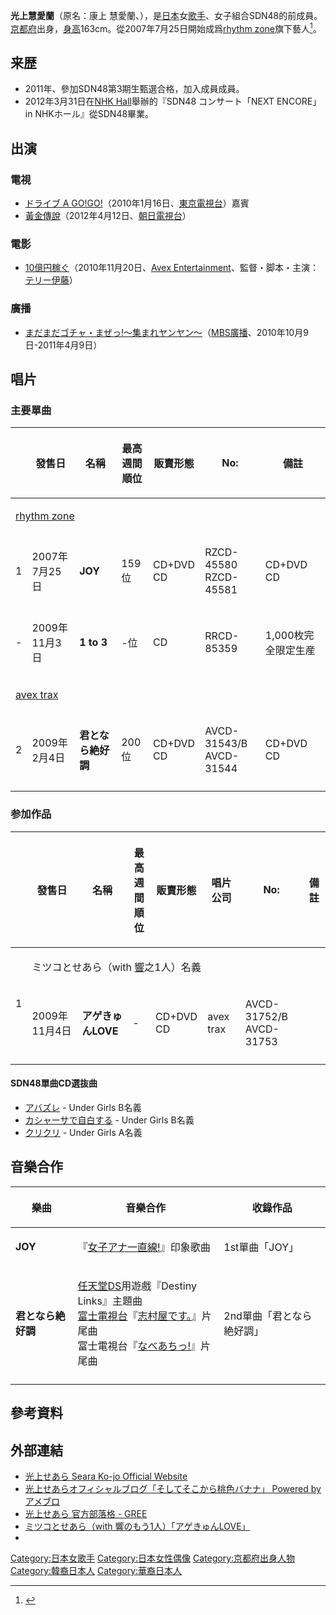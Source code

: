 {{blpsources|time=2020-12-01}}
{{Infobox Musician 
| Name = 光上慧愛蘭(光上せあら)
| Img =
| Img_capt =
| Background = 女歌手
| Birth_name = 康上 慧愛蘭
| Alias =
| Blood =
| School_background =
| Born = {{bda|1988|1|10}}
| Died =
| Origin = {{JPN}}・[[京都府|京都府]]
| Instrument =
| Genre = [[J-POP|J-POP]]
| Years_active = 2007年 - 現在
| Label = [[rhythm_zone|rhythm zone]]
| Production = [[avex|avex]]
| URL = http://www.seara.jp/
}}
{{japanese|japanese=光上 せあら|kana=こうじょう せあら|romaji=Kōjō Seara}}

'''光上慧愛蘭'''（原名：康上 慧愛蘭、{{bd|1988年|1月10日|catIdx=Koujou Seara}}），是[[日本|日本]]女[[歌手|歌手]]、女子組合SDN48的前成員。[[京都府|京都府]]出身，[[身高|身高]]163cm。從2007年7月25日開始成爲[[rhythm_zone|rhythm zone]]旗下藝人<ref>{{cite web|title=光上慧愛蘭 官方網站|url=http://www.seara.jp|accessdate=2010-08-05|deadurl=yes|archiveurl=https://web.archive.org/web/20080915192729/http://www.seara.jp/|archivedate=2008-09-15}}</ref>。

== 来歴 ==
* 2011年、參加SDN48第3期生甄選合格，加入成員成員。
* 2012年3月31日在[[NHK_Hall|NHK Hall]]舉辦的『SDN48 コンサート「NEXT ENCORE」 in NHKホール』從SDN48畢業。

== 出演 ==
===電視===
* [[ドライブ_A_GO!GO!|ドライブ A GO!GO!]]（2010年1月16日、[[東京電視台|東京電視台]]）嘉賓
* [[黃金傳說|黃金傳說]]（2012年4月12日、[[朝日電視台|朝日電視台]]）

=== 電影 ===
* [[10億円稼ぐ|10億円稼ぐ]]（2010年11月20日、[[Avex_Entertainment|Avex Entertainment]]、監督・脚本・主演：[[テリー伊藤|テリー伊藤]]）

=== 廣播 ===
* [[まだまだゴチャ・まぜっ!〜集まれヤンヤン〜|まだまだゴチャ・まぜっ!〜集まれヤンヤン〜]]（[[MBS廣播|MBS廣播]]、2010年10月9日-2011年4月9日）

== 唱片 ==
=== 主要單曲 ===
{| class="wikitable" 
! !!發售日!!名稱!!最高<br/>週間<br/>順位!!販賣形態!!No:!!備註
|-
!colspan=8|[[rhythm_zone|rhythm zone]]
|-
! 1
| 2007年7月25日||'''JOY'''||159位||CD+DVD<br/>CD||RZCD-45580<br/>RZCD-45581||CD+DVD<br/>CD
|-
! -
| 2009年11月3日||'''1 to 3'''||-位||CD||RRCD-85359||1,000枚完全限定生産
|-
!colspan=8|[[avex_trax|avex trax]]
|-
! 2
| 2009年2月4日||'''君となら絶好調'''||200位||CD+DVD<br/>CD||AVCD-31543/B<br/>AVCD-31544||CD+DVD<br/>CD
|-
|}

=== 参加作品 ===
{| class="wikitable" 
! !! 發售日!! 名稱!!最高<br/>週間<br/>順位!! 販賣形態!!唱片公司!! No:!!備註
|-
!rowspan=2|1||colspan=7|ミツコとせあら（with [[響_(お笑い)|響]]之1人）名義
|-
|2009年11月4日||'''アゲきゅんLOVE'''||-||CD+DVD<br/>CD||avex trax||AVCD-31752/B<br/>AVCD-31753||
|-
|}

==== SDN48單曲CD選抜曲 ====
* [[MIN·MIN·MIN|アバズレ]] - Under Girls B名義
* [[在麻布十番勸說_duet_with_Monta_Mino|カシャーサで自白する]] - Under Girls B名義
* [[毫不認輸Congratulation|クリクリ]] - Under Girls A名義

== 音樂合作 ==
{| class="wikitable"
|- style="background:#e5e5e5;"
! 樂曲
! 音樂合作
! 收錄作品
|-
|'''JOY'''
|『[[女子アナ一直線!|女子アナ一直線!]]』印象歌曲
|1st單曲「JOY」
|-
|'''君となら絶好調'''
|[[任天堂DS|任天堂DS]]用遊戲『Destiny Links』主題曲<br/>[[富士電視台|富士電視台]]『[[志村屋です。|志村屋です。]]』片尾曲<br/>富士電視台『[[なべあちっ!|なべあちっ!]]』片尾曲
|2nd單曲「君となら絶好調」
|-
|}

==參考資料==
{{reflist}}

== 外部連結 ==
* [https://web.archive.org/web/20120618162838/http://www.seara.jp/index.html 光上せあら Seara Ko-jo Official Website]
* [http://ameblo.jp/seara-kojo/ 光上せあらオフィシャルブログ「そしてそこから桃色バナナ」 Powered by アメブロ]{{Wayback|url=http://ameblo.jp/seara-kojo/ |date=20120311032541 }}
* [http://gree.jp/kojo_seara 光上せあら 官方部落格 - GREE]
* [http://avexnet.or.jp/mitsukotoseara/index.html ミツコとせあら（with 響のもう1人）「アゲきゅんLOVE」]{{Wayback|url=http://avexnet.or.jp/mitsukotoseara/index.html |date=20120416023440 }}
* {{twitter|kojoseara}}

{{DEFAULTSORT:Koujou Seara}}

[[Category:日本女歌手|Category:日本女歌手]]
[[Category:日本女性偶像|Category:日本女性偶像]]
[[Category:京都府出身人物|Category:京都府出身人物]]
[[Category:韓裔日本人|Category:韓裔日本人]]
[[Category:華裔日本人|Category:華裔日本人]]